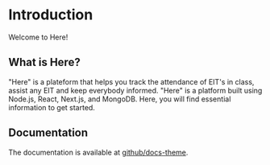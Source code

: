 # Introduction

Welcome to Here!


## What is Here?
"Here" is a plateform that helps you track the attendance of EIT's in class, assist any EIT and keep everybody informed.
"Here" is a platform built using Node.js, React, Next.js, and MongoDB. Here, you will find essential information to get started.

## Documentation

The documentation is available at [github/docs-theme](https://github.com/GOnyinye/docs-theme).
